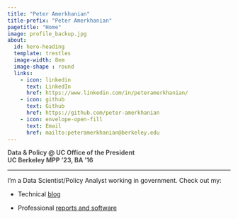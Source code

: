 ```yaml
---
title: "Peter Amerkhanian"
title-prefix: "Peter Amerkhanian"
pagetitle: "Home"
image: profile_backup.jpg
about:
  id: hero-heading
  template: trestles
  image-width: 8em
  image-shape : round
  links:
    - icon: linkedin
      text: LinkedIn
      href: https://www.linkedin.com/in/peteramerkhanian/
    - icon: github
      text: Github
      href: https://github.com/peter-amerkhanian
    - icon: envelope-open-fill
      text: Email
      href: mailto:peteramerkhanian@berkeley.edu
---
```

<p style="font-weight: 650; color: #4d4d4d">Data & Policy @ UC Office of the President    
UC Berkeley MPP '23, BA '16
</p>
<hr>
I’m a Data Scientist/Policy Analyst working in government. Check out my:      

- Technical [blog](blog.qmd)

- Professional [reports and software](projects.qmd)